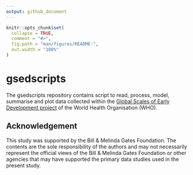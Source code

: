```yaml
---
output: github_document
---
```


<!-- README.md is generated from README.Rmd. Please edit that file -->

```r
knitr::opts_chunk$set(
  collapse = TRUE,
  comment = "#>",
  fig.path = "man/figures/README-",
  out.width = "100%"
)
```

# gsedscripts

<!-- badges: start -->
<!-- badges: end -->

The gsedscripts repository contains script to read, process, model, summarise and plot data collected within the [Global Scales of Early Development project](https://www.who.int/publications/i/item/WHO-MSD-GSED-package-v1.0-2023) of the World Health Organisation (WHO).

## Acknowledgement

This study was supported by the Bill & Melinda Gates Foundation. The contents are the sole responsibility of the authors and may not necessarily represent the official views of the Bill & Melinda Gates Foundation or other agencies that may have supported the primary data studies used in the present study. 
